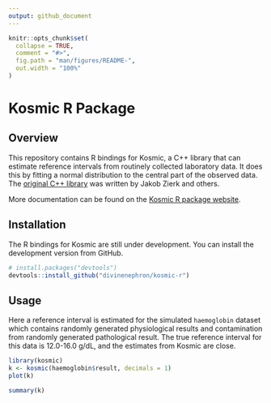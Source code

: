 ```yaml
---
output: github_document
---
```


<!-- README.md is generated from README.Rmd. Please edit that file -->

```r
knitr::opts_chunk$set(
  collapse = TRUE,
  comment = "#>",
  fig.path = "man/figures/README-",
  out.width = "100%"
)
```

# Kosmic R Package

<!-- badges: start -->

<!-- badges: end -->

## Overview

This repository contains R bindings for Kosmic, a C++ library that can estimate reference intervals from routinely collected laboratory data.
It does this by fitting a normal distribution to the central part of the observed data.
The [original C++ library](https://gitlab.miracum.org/kosmic/kosmic) was written by Jakob Zierk and others.

More documentation can be found on the [Kosmic R package website](https://divinenephron.co.uk/kosmic-r/).

## Installation

The R bindings for Kosmic are still under development.
You can install the development version from GitHub.

``` r
# install.packages("devtools")
devtools::install_github("divinenephron/kosmic-r")
```

## Usage

Here a reference interval is estimated for the simulated `haemoglobin` dataset which contains randomly generated physiological results and contamination from randomly generated pathological result.
The true reference interval for this data is 12.0-16.0 g/dL, and the estimates from Kosmic are close.

```r
library(kosmic)
k <- kosmic(haemoglobin$result, decimals = 1)
plot(k)
```

```r
summary(k)
```
